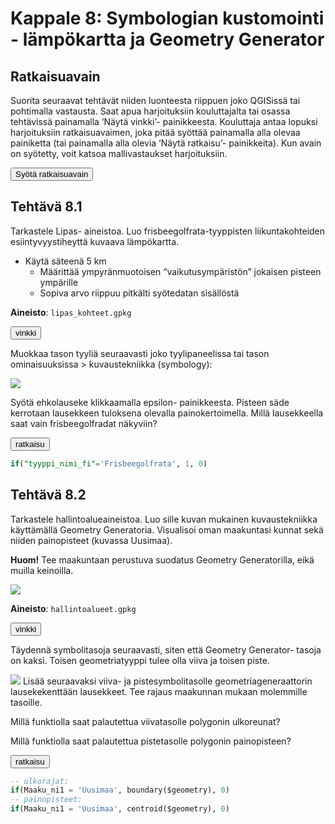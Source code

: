 # Kappale 8: Symbologian kustomointi - lämpökartta ja Geometry Generator

## Ratkaisuavain

Suorita seuraavat tehtävät niiden luonteesta riippuen joko QGISissä tai pohtimalla vastausta. Saat apua harjoituksiin kouluttajalta tai osassa tehtävissä painamalla 'Näytä vinkki'- painikkeesta. Kouluttaja antaa lopuksi harjoituksiin ratkaisuavaimen, joka pitää syöttää painamalla alla olevaa painiketta (tai painamalla alla olevia 'Näytä ratkaisu'- painikkeita). Kun avain on syötetty, voit katsoa mallivastaukset harjoituksiin.

<button onclick="enterToken()" class="btn">Syötä ratkaisuavain</button>

## Tehtävä 8.1

Tarkastele Lipas- aineistoa. Luo frisbeegolfrata-tyyppisten liikuntakohteiden esiintyvyystiheyttä kuvaava lämpökartta.

- Käytä säteenä 5 km
  - Määrittää ympyränmuotoisen "vaikutusympäristön" jokaisen pisteen ympärille
  - Sopiva arvo riippuu pitkälti syötedatan sisällöstä

**Aineisto**: ```lipas_kohteet.gpkg```

<button onclick="toggleAnswer(this)" class="btn answer_btn">vinkki</button>

::: hidden-box
Muokkaa tason tyyliä seuraavasti joko tyylipaneelissa tai tason ominaisuuksissa > kuvaustekniikka (symbology):

![](img/kappale_8/image1.png)

Syötä ehkolauseke klikkaamalla epsilon- painikkeesta. Pisteen säde kerrotaan lausekkeen tuloksena olevalla painokertoimella. Millä lausekkeella saat vain frisbeegolfradat näkyviin?
:::


<button onclick="toggleAnswer(this)" class="btn answer_btn token">ratkaisu</button>

::: hidden-box
::: code-box
``` sql
if("tyyppi_nimi_fi"='Frisbeegolfrata', 1, 0)
```
:::
:::

## Tehtävä 8.2

Tarkastele hallintoalueaineistoa. Luo sille kuvan mukainen kuvaustekniikka käyttämällä Geometry Generatoria. Visualisoi oman maakuntasi kunnat sekä niiden painopisteet (kuvassa Uusimaa).

**Huom!** Tee maakuntaan perustuva suodatus Geometry Generatorilla, eikä muilla keinoilla.

![](img/kappale_8/image2.png)

**Aineisto**: ```hallintoalueet.gpkg```

<button onclick="toggleAnswer(this)" class="btn answer_btn">vinkki</button>

::: hidden-box
Täydennä symbolitasoja seuraavasti, siten että Geometry Generator- tasoja on kaksi. Toisen geometriatyyppi tulee olla viiva ja toisen piste.

![](img/kappale_8/image3.gif)
Lisää seuraavaksi viiva- ja pistesymbolitasolle geometriageneraattorin lausekekenttään lausekkeet. Tee rajaus maakunnan mukaan molemmille tasoille.

Millä funktiolla saat palautettua viivatasolle polygonin ulkoreunat?

Millä funktiolla saat palautettua pistetasolle polygonin painopisteen?
:::


<button onclick="toggleAnswer(this)" class="btn answer_btn token">ratkaisu</button>

::: hidden-box
::: code-box
``` sql
-- ulkorajat:
if(Maaku_ni1 = 'Uusimaa', boundary($geometry), 0)
-- painopisteet:
if(Maaku_ni1 = 'Uusimaa', centroid($geometry), 0)
```
:::
:::